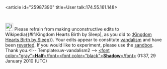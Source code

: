 <article id="25987390" title=User talk:174.55.161.148>
	<talkpage id="25987390" title="User talk:174.55.161.148">
[[Image:Information.svg|25px]] Please refrain from making unconstructive edits to Wikipedia{{#if:Kingdom Hearts Birth by Sleep|, as you did to [[:Kingdom Hearts Birth by Sleep]]}}. Your edits appear to constitute [[Wikipedia:Vandalism|vandalism]] and have been [[Help:Reverting|reverted]]. If you would like to experiment, please use the [[Wikipedia:Sandbox|sandbox]]. Thank you.&lt;!-- Template:uw-vandalism2 --&gt; [[User:HalfShadow|&lt;font color=&quot;gray&quot;&gt;'''Half'''&lt;/font&gt;]][[User talk:HalfShadow|&lt;font color=&quot;black&quot;&gt;'''Shadow'''&lt;/font&gt;]] 01:37, 29 January 2010 (UTC)
	</talkpage>
</article>